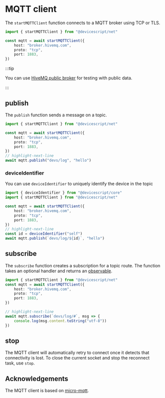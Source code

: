 # MQTT client

The `startMQTTClient` function connects to a MQTT broker using TCP or TLS.

```ts
import { startMQTTClient } from "@devicescript/net"

const mqtt = await startMQTTClient({
    host: "broker.hivemq.com",
    proto: "tcp",
    port: 1883,
})
```

:::tip

You can use [HiveMQ public broker](https://www.hivemq.com/public-mqtt-broker/) for testing
with public data.

:::

## publish

The `publish` function sends a message on a topic.

```ts
import { startMQTTClient } from "@devicescript/net"

const mqtt = await startMQTTClient({
    host: "broker.hivemq.com",
    proto: "tcp",
    port: 1883,
})
// highlight-next-line
await mqtt.publish("devs/log", "hello")
```

### deviceIdentifier

You can use `deviceIdentifier` to uniquely identify the device
in the topic

```ts
import { deviceIdentifier } from "@devicescript/core"
import { startMQTTClient } from "@devicescript/net"

const mqtt = await startMQTTClient({
    host: "broker.hivemq.com",
    proto: "tcp",
    port: 1883,
})
// highlight-next-line
const id = deviceIdentifier("self")
await mqtt.publish(`devs/log/${id}`, "hello")
```

## subscribe

The `subscribe` function creates a subscription for a topic route.
The function takes an optional handler and returns an [observable](/developer/observables).

```ts
import { startMQTTClient } from "@devicescript/net"
const mqtt = await startMQTTClient({
    host: "broker.hivemq.com",
    proto: "tcp",
    port: 1883,
})

// highlight-next-line
await mqtt.subscribe(`devs/log/#`, msg => {
    console.log(msg.content.toString("utf-8"))
})
```

## stop

The MQTT client will automatically retry to connect once it detects that connectivity is lost.
To close the current socket and stop the reconnect task, use `stop`.

## Acknowledgements

The MQTT client is based on [micro-mqtt](https://github.com/rovale/micro-mqtt).
